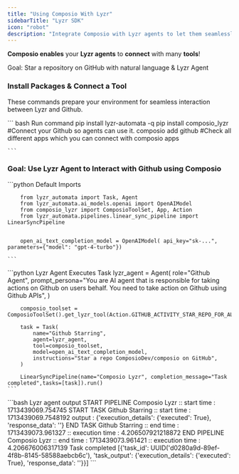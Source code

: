 ```yaml
---
title: "Using Composio With Lyzr"
sidebarTitle: "Lyzr SDK"
icon: "robot"
description: "Integrate Composio with Lyzr agents to let them seamlessly interact with external apps"
---
```


**Composio enables** your **Lyzr agents** to **connect** with many **tools**!

<Tip>Goal: Star a repository on GitHub with natural language & Lyzr Agent</Tip>

### Install Packages & Connect a Tool

These commands prepare your environment for seamless interaction between Lyzr and Github.

<CodeGroup>
    ``` bash Run command
        pip install lyzr-automata -q
        pip install composio_lyzr
        #Connect your Github so agents can use it. 
        composio add github
        #Check all different apps which you can connect with
        composio apps

    ```
</CodeGroup>

### Goal: Use Lyzr Agent to Interact with Github using Composio

<Steps>
<Step title="Import Base Packages">

<CodeGroup>
    ```python Default Imports

        from lyzr_automata import Task, Agent
        from lyzr_automata.ai_models.openai import OpenAIModel
        from composio_lyzr import ComposioToolSet, App, Action
        from lyzr_automata.pipelines.linear_sync_pipeline import LinearSyncPipeline


        open_ai_text_completion_model = OpenAIModel( api_key="sk-...", parameters={"model": "gpt-4-turbo"})

    ```

</CodeGroup>

</Step>

<Step title="Execute the Agent">

<CodeGroup>
    ```python Lyzr Agent Executes Task
        lyzr_agent = Agent(
            role="Github Agent",
            prompt_persona="You are AI agent that is responsible for taking actions on Github on users behalf. You need to take action on Github using Github APIs",
        )

        composio_toolset = ComposioToolSet().get_lyzr_tool(Action.GITHUB_ACTIVITY_STAR_REPO_FOR_AUTHENTICATED_USER)

        task = Task(
            name="Github Starring",
            agent=lyzr_agent,
            tool=composio_toolset,
            model=open_ai_text_completion_model,
            instructions="Star a repo ComposioDev/composio on GitHub",
        )

        LinearSyncPipeline(name="Composio Lyzr", completion_message="Task completed",tasks=[task]).run()
    ```
</CodeGroup>

</Step>

<Step title="Check Response">

<CodeGroup>
    ```bash Lyzr agent output
        START PIPELINE Composio Lyzr :: start time : 1713439069.754745
        START TASK Github Starring :: start time : 1713439069.7548192
        output : {'execution_details': {'executed': True}, 'response_data': ''}
        END TASK Github Starring :: end time :  1713439073.961327 :: execution time : 4.206507921218872
        END PIPELINE Composio Lyzr :: end time :  1713439073.961421 :: execution time : 4.206676006317139
        Task completed
        [{'task_id': UUID('d0280a9d-89ef-4f8b-8145-58588aebcb6c'), 'task_output': {'execution_details': {'executed': True}, 'response_data': ''}}]
    ```
</CodeGroup>

</Step>
</Steps>
